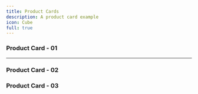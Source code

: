 ```yaml
---
title: Product Cards
description: A product card example
icon: Cube
full: true
---
```


### Product Card - 01
<ComponentPreview 
  name="product-card-01-block"
/>

---

### Product Card - 02
<ComponentPreview 
  name="product-card-02-block"     
  classNameComponentContainer='min-h-[700px] md:px-6' 
/>

### Product Card - 03
<ComponentPreview 
  name="product-card-03-block"     
  classNameComponentContainer='min-h-[700px]' 
/>